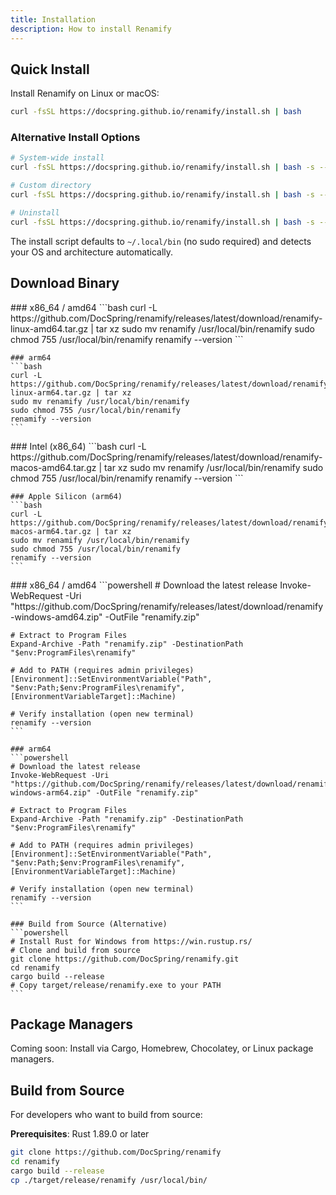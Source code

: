 ```yaml
---
title: Installation
description: How to install Renamify
---
```



## Quick Install

Install Renamify on Linux or macOS:

```bash
curl -fsSL https://docspring.github.io/renamify/install.sh | bash
```

### Alternative Install Options

```bash
# System-wide install
curl -fsSL https://docspring.github.io/renamify/install.sh | bash -s -- --system

# Custom directory
curl -fsSL https://docspring.github.io/renamify/install.sh | bash -s -- --prefix "$HOME/bin"

# Uninstall
curl -fsSL https://docspring.github.io/renamify/install.sh | bash -s -- --uninstall
```

The install script defaults to `~/.local/bin` (no sudo required) and detects
your OS and architecture automatically.

## Download Binary

<Tabs>
  <TabItem label="Linux">
    ### x86_64 / amd64
    ```bash
    curl -L https://github.com/DocSpring/renamify/releases/latest/download/renamify-linux-amd64.tar.gz | tar xz
    sudo mv renamify /usr/local/bin/renamify
    sudo chmod 755 /usr/local/bin/renamify
    renamify --version
    ```

    ### arm64
    ```bash
    curl -L https://github.com/DocSpring/renamify/releases/latest/download/renamify-linux-arm64.tar.gz | tar xz
    sudo mv renamify /usr/local/bin/renamify
    sudo chmod 755 /usr/local/bin/renamify
    renamify --version
    ```

  </TabItem>

  <TabItem label="macOS">
    ### Intel (x86_64)
    ```bash
    curl -L https://github.com/DocSpring/renamify/releases/latest/download/renamify-macos-amd64.tar.gz | tar xz
    sudo mv renamify /usr/local/bin/renamify
    sudo chmod 755 /usr/local/bin/renamify
    renamify --version
    ```

    ### Apple Silicon (arm64)
    ```bash
    curl -L https://github.com/DocSpring/renamify/releases/latest/download/renamify-macos-arm64.tar.gz | tar xz
    sudo mv renamify /usr/local/bin/renamify
    sudo chmod 755 /usr/local/bin/renamify
    renamify --version
    ```

  </TabItem>

  <TabItem label="Windows">
    ### x86_64 / amd64
    ```powershell
    # Download the latest release
    Invoke-WebRequest -Uri "https://github.com/DocSpring/renamify/releases/latest/download/renamify-windows-amd64.zip" -OutFile "renamify.zip"

    # Extract to Program Files
    Expand-Archive -Path "renamify.zip" -DestinationPath "$env:ProgramFiles\renamify"

    # Add to PATH (requires admin privileges)
    [Environment]::SetEnvironmentVariable("Path", "$env:Path;$env:ProgramFiles\renamify", [EnvironmentVariableTarget]::Machine)

    # Verify installation (open new terminal)
    renamify --version
    ```

    ### arm64
    ```powershell
    # Download the latest release
    Invoke-WebRequest -Uri "https://github.com/DocSpring/renamify/releases/latest/download/renamify-windows-arm64.zip" -OutFile "renamify.zip"

    # Extract to Program Files
    Expand-Archive -Path "renamify.zip" -DestinationPath "$env:ProgramFiles\renamify"

    # Add to PATH (requires admin privileges)
    [Environment]::SetEnvironmentVariable("Path", "$env:Path;$env:ProgramFiles\renamify", [EnvironmentVariableTarget]::Machine)

    # Verify installation (open new terminal)
    renamify --version
    ```

    ### Build from Source (Alternative)
    ```powershell
    # Install Rust for Windows from https://win.rustup.rs/
    # Clone and build from source
    git clone https://github.com/DocSpring/renamify.git
    cd renamify
    cargo build --release
    # Copy target/release/renamify.exe to your PATH
    ```

  </TabItem>
</Tabs>

## Package Managers

Coming soon: Install via Cargo, Homebrew, Chocolatey, or Linux package managers.

## Build from Source

For developers who want to build from source:

**Prerequisites**: Rust 1.89.0 or later

```bash
git clone https://github.com/DocSpring/renamify
cd renamify
cargo build --release
cp ./target/release/renamify /usr/local/bin/
```

